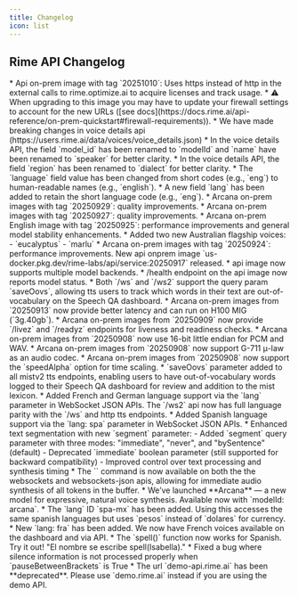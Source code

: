 ```yaml
---
title: Changelog
icon: list
---
```


## Rime API Changelog

<Update label="2025-10-10">
 * Api on-prem image with tag `20251010`: Uses https instead of http in the external calls to rime.optimize.ai to acquire licenses and track usage.
 * ⚠️ When upgrading to this image you may have to update your firewall settings to account for the new URLs ([see docs](https://docs.rime.ai/api-reference/on-prem-quickstart#firewall-requirements)).
</Update>

<Update label="⚠️ 2025-09-30">
 * We have made breaking changes in voice details api (https://users.rime.ai/data/voices/voice_details.json)
 * In the voice details API, the field `model_id` has been renamed to `modelId` and `name` have been renamed to `speaker` for better clarity.
 * In the voice details API, the field `region` has been renamed to `dialect` for better clarity.
 * The `language` field value has been changed from short codes (e.g., `eng`) to human-readable names (e.g., `english`).
 * A new field `lang` has been added to retain the short language code (e.g., `eng`).
</Update>

<Update label="2025-09-29">
 * Arcana on-prem images with tag `20250929`: quality improvements.
</Update>

<Update label="2025-09-27">
 * Arcana on-prem images with tag `20250927`: quality improvements.
</Update>

<Update label="2025-09-25">
 * Arcana on-prem English image with tag `20250925`: performance improvements and general model stability enhancements.
 * Added two new Australian flagship voices:
   - `eucalyptus`
   - `marlu`
</Update>

<Update label="2025-09-24">
 * Arcana on-prem images with tag `20250924`: performance improvements.
</Update>

<Update label="2025-09-17">
New api onprem image `us-docker.pkg.dev/rime-labs/api/service:20250917` released.
* api image now supports multiple model backends.
* /health endpoint on the api image now reports model status.
</Update>

<Update label="2025-09-13">
 * Both `/ws` and `/ws2` support the query param `saveOovs`, allowing tts users to track which words in their text are out-of-vocabulary on
 the Speech QA dashboard.
</Update>

<Update label="2025-09-13">
 * Arcana on-prem images from `20250913` now provide better latency and can run on H100 MIG (`3g.40gb`).
</Update>

<Update label="2025-09-09">
 * Arcana on-prem images from `20250909` now provide `/livez` and `/readyz` endpoints for liveness and readiness checks.
</Update>

<Update label="2025-09-08">
 * Arcana on-prem images from `20250908` now use 16-bit little endian for PCM and WAV.
 * Arcana on-prem images from `20250908` now support G-711 μ-law as an audio codec.
 * Arcana on-prem images from `20250908` now support the `speedAlpha` option for time scaling.
</Update>

<Update label="2025-09-02">
 * `saveOovs` parameter added to all mistv2 tts endpoints, enabling users to have out-of-vocabulary words logged to their Speech QA dashboard for review and addition to the mist lexicon.
</Update>

<Update label="2025-08-01">
 * Added French and German language support via the `lang` parameter in WebSocket JSON APIs. The `/ws2` api now has full language parity with the `/ws` and http tts endpoints.
</Update>

<Update label="2025-07-31">
 * Added Spanish language support via the `lang: spa` parameter in WebSocket JSON APIs.
 * Enhanced text segmentation with new `segment` parameter:
   - Added `segment` query parameter with three modes: "immediate", "never", and "bySentence" (default)
   - Deprecated `immediate` boolean parameter (still supported for backward compatibility)
   - Improved control over text processing and synthesis timing
</Update>

<Update label="2025-05-27">
 * The `<FLUSH>` command is now available on both the the websockets and websockets-json apis, allowing for immediate audio synthesis of all tokens in the buffer.
</Update>

<Update label="2025-04-24">
 * We’ve launched **Arcana** — a new model for expressive, natural voice synthesis. Available now with `modelId: arcana`.
</Update>

<Update label="2025-03-28">
 * The `lang` ID `spa-mx` has been added. Using this accesses the same spanish languages but uses `pesos` instead of `dolares` for currency.
 * New `lang: fra` has been added. We now have French voices available on the dashboard and via API.
</Update>

<Update label="2025-03-26">
  * The `spell()` function now works for Spanish. Try it out! "El nombre se escribe spell(Isabella)."
  * Fixed a bug where silence information is not processed properly when `pauseBetweenBrackets` is True
  * The url `demo-api.rime.ai` has been **deprecated**. Please use `demo.rime.ai` instead if you are using the demo API.
</Update>

